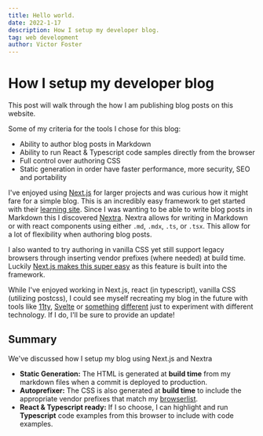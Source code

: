 ```yaml
---
title: Hello world.
date: 2022-1-17
description: How I setup my developer blog.
tag: web development
author: Victor Foster
---
```


# How I setup my developer blog

This post will walk through the how I am publishing blog posts on this website.

Some of my criteria for the tools I chose for this blog:

- Ability to author blog posts in Markdown
- Ability to run React & Typescript code samples directly from the browser
- Full control over authoring CSS
- Static generation in order have faster performance, more security, SEO and portability

I've enjoyed using [Next.js](https://nextjs.org/) for larger projects and was curious how it might fare for a simple blog. This is an incredibly easy framework to get started with their [learning site](https://nextjs.org/learn/basics/create-nextjs-app). Since I was wanting to be able to write blog posts in Markdown this I discovered [Nextra](https://nextra.vercel.app). Nextra allows for writing in Markdown or with react components using either `.md`, `.mdx`, `.ts`, or `.tsx`. This allow for a lot of flexibility when authoring blog posts.

I also wanted to try authoring in vanilla CSS yet still support legacy browsers through inserting vendor prefixes (where needed) at build time. Luckily [Next.js makes this super easy](https://nextjs.org/docs/advanced-features/customizing-postcss-config#default-behavior) as this feature is built into the framework.

While I've enjoyed working in Next.js, react (in typescript), vanilla CSS (utilizing postcss), I could see myself recreating my blog in the future with tools like [11ty](https://www.11ty.dev/), [Svelte](https://svelte.dev/) or [something](https://www.rust-lang.org/) [different](https://webassembly.org/) just to experiment with different technology. If I do, I'll be sure to provide an update!

## Summary

We've discussed how I setup my blog using Next.js and Nextra

- **Static Generation:** The HTML is generated at **build time** from my markdown files when a commit is deployed to production.
- **Autoprefixer:** The CSS is also generated at **build time** to include the appropriate vendor prefixes that match my [browserlist](https://browserslist.dev/).
- **React & Typescript ready:** If I so choose, I can highlight and run **Typescript** code examples from this browser to include with code examples.
